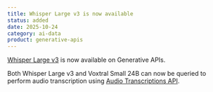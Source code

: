 ```yaml
---
title: Whisper Large v3 is now available
status: added
date: 2025-10-24
category: ai-data
product: generative-apis
---
```


[Whisper Large v3](https://www.scaleway.com/en/docs/generative-apis/reference-content/supported-models/) is now available on Generative APIs.

Both Whisper Large v3 and Voxtral Small 24B can now be queried to perform audio transcription using [Audio Transcriptions API](https://www.scaleway.com/en/developers/api/generative-apis/#path-audio-create-an-audio-transcription).


